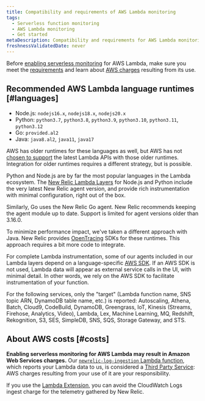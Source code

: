 ```yaml
---
title: Compatibility and requirements of AWS Lambda monitoring
tags:
  - Serverless function monitoring
  - AWS Lambda monitoring
  - Get started
metaDescription: Compatibility and requirements for AWS Lambda monitoring with New Relic.
freshnessValidatedDate: never
---
```


Before [enabling serverless monitoring](/docs/serverless-function-monitoring/aws-lambda-monitoring/enable-lambda-monitoring) for AWS Lambda, make sure you meet the [requirements](#languages) and learn about [AWS charges](#costs) resulting from its use.

## Recommended AWS Lambda language runtimes [#languages]

* Node.js: `nodejs16.x`, `nodejs18.x`, `nodejs20.x`
* Python: `python3.7`, `python3.8`, `python3.9`, `python3.10`, `python3.11`, `python3.12`
* Go: `provided.al2`
* Java: `java8.al2`, `java11`, `java17`

AWS has older runtimes for these languages as well, but AWS has not [chosen to support](https://docs.aws.amazon.com/lambda/latest/dg/lambda-runtimes.html)
the latest Lambda APIs with those older runtimes. Integration for older runtimes requires a different strategy, but is possible.

Python and Node.js are by far the most popular languages in the Lambda ecosystem. The [New Relic Lambda Layers](https://layers.newrelic-external.com/)
for Node.js and Python include the very latest New Relic agent version, and provide rich instrumentation with minimal configuration, right out of the box.

Similarly, Go uses the New Relic Go agent. New Relic recommends keeping the agent module up to date. Support is limited for agent versions
older than 3.16.0.

To minimize performance impact, we've taken a different approach with Java. New Relic provides [OpenTracing](https://opentracing.io/) SDKs for these runtimes. This approach requires a bit more code to integrate.

For complete Lambda instrumentation, some of our agents included in our Lambda layers depend on a language-specific [AWS SDK](https://aws.amazon.com/tools/#sdk). If an AWS SDK is not used, Lambda data will appear as external service calls in the UI, with minimal detail. In other words, we rely on the AWS SDK to facilitate instrumentation of your function.

For the following services, only the "target" (Lambda function name, SNS topic ARN, DynamoDB table name, etc.) is reported: Autoscaling, Athena, Batch, Cloud9, CodeBuild, DynamoDB, Greengrass, IoT, Kinesis (Streams, Firehose, Analytics, Video), Lambda, Lex, Machine Learning, MQ, Redshift, Rekognition, S3, SES, SimpleDB, SNS, SQS, Storage Gateway, and STS.

## About AWS costs [#costs]

**Enabling serverless monitoring for AWS Lambda may result in Amazon Web Services charges.** Our [`newrelic-log-ingestion` Lambda function](/docs/install-enable-new-relics-monitoring-aws-lambda#manual-nr-lambda), which reports your Lambda data to us, is considered a [Third Party Service](/docs/licenses/license-information/acceptable-use-policy/acceptable-use-policy): AWS charges resulting from your use of it are your responsibility.

If you use the [Lambda Extension](https://github.com/newrelic/newrelic-lambda-extension), you can avoid the CloudWatch Logs ingest charge for the telemetry gathered by New Relic.
